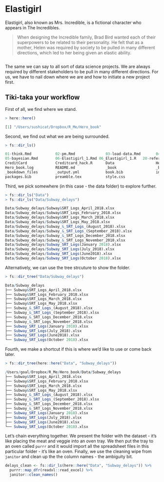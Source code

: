 # Elastigirl

Elastigirl, also known as Mrs. Incredible, is a fictional character who appears in The Incredibles.

> When designing the Incredible family, Brad Bird wanted each of their superpowers to be related to their personality. He felt that as a mother, Helen was required by society to be pulled in many different directions, which led to her being given an elastic ability.

<div><center>
<img src="https://media.giphy.com/media/mO0yPY3SZ4s3C/giphy.gif" alt="">
</center></div>  

The same we can say to all sort of data science projects. We are always required by different stakeholders to be pull in many different directions. For us, we have to nail down where we are and how to initiate a new project first. 

## Tiki-taka your workflow

First of all, we find where we stand. 
```r
> here::here()

[1] "/Users/sushicat/Dropbox/R_Me/Hero_book"
```

Second, we find out what we are being surrounded. 
```r
> fs::dir_ls()

01-think.Rmd           02-pm.Rmd              03-load-data.Rmd       04-tidy-data.Rmd       
05-bayesian.Rmd        06-Elastigirl_1.Rmd 06_Elastigirl_1.R   20-references.Rmd      
CreditCard             Creditcard_hack.R      Data                   Hero_book.Rproj        
Hero_book.log          README.md              _book                  _bookdown.yml          
_bookdown_files        _output.yml            book.bib               index.Rmd              
packages.bib           preamble.tex           style.css 
```

Third, we pick somewhere (in this case - the data folder) to explore further. 
```r
> fs::dir_ls("Data")
> fs::dir_ls("Data/Subway_delays")

Data/Subway_delays/Subway&SRT_Logs_April_2018.xlsx
Data/Subway_delays/Subway&SRT_Logs_February_2018.xlsx
Data/Subway_delays/Subway&SRT_Logs_March_2018.xlsx
Data/Subway_delays/Subway&SRT_Logs_May_2018.xlsx
Data/Subway_delays/Subway_&_SRT_Logs_(August_2018).xlsx
Data/Subway_delays/Subway_&_SRT_Logs_(September_2018).xlsx
Data/Subway_delays/Subway_&_SRT_Logs_December_2018.xlsx
Data/Subway_delays/Subway_&_SRT_Logs_November_2018.xlsx
Data/Subway_delays/Subway_SRT_Logs(January 2018).xlsx
Data/Subway_delays/Subway_SRT_Logs(July_2018).xlsx
Data/Subway_delays/Subway_SRT_Logs(June2018).xlsx
Data/Subway_delays/Subway_SRT_Logs(October 2018).xlsx
```

Alternatively, we can use the tree strcuture to show the folder. 
```r
> fs::dir_tree("Data/Subway_delays")

Data/Subway_delays
├── Subway&SRT_Logs_April_2018.xlsx
├── Subway&SRT_Logs_February_2018.xlsx
├── Subway&SRT_Logs_March_2018.xlsx
├── Subway&SRT_Logs_May_2018.xlsx
├── Subway_&_SRT_Logs_(August_2018).xlsx
├── Subway_&_SRT_Logs_(September_2018).xlsx
├── Subway_&_SRT_Logs_December_2018.xlsx
├── Subway_&_SRT_Logs_November_2018.xlsx
├── Subway_SRT_Logs(January 2018).xlsx
├── Subway_SRT_Logs(July_2018).xlsx
├── Subway_SRT_Logs(June2018).xlsx
└── Subway_SRT_Logs(October 2018).xlsx
```

Fourth, we make a shortcut if this is where we'd like to use or come back later. 
```r
> fs::dir_tree(here::here("Data", "Subway_delays"))

/Users/goal/Dropbox/R_Me/Hero_book/Data/Subway_delays
├── Subway&SRT_Logs_April_2018.xlsx
├── Subway&SRT_Logs_February_2018.xlsx
├── Subway&SRT_Logs_March_2018.xlsx
├── Subway&SRT_Logs_May_2018.xlsx
├── Subway_&_SRT_Logs_(August_2018).xlsx
├── Subway_&_SRT_Logs_(September_2018).xlsx
├── Subway_&_SRT_Logs_December_2018.xlsx
├── Subway_&_SRT_Logs_November_2018.xlsx
├── Subway_SRT_Logs(January 2018).xlsx
├── Subway_SRT_Logs(July_2018).xlsx
├── Subway_SRT_Logs(June2018).xlsx
└── Subway_SRT_Logs(October 2018).xlsx
```

Let's chain everything together. We present the folder with the dataset - it's like placing the meat and veggie into an oven tray. We then put the tray to an oven called `purrr` and it would import all the spreadsheet files in this particular folder - it's like an oven. Finally, we use the cleaning wipe from `janitor` and clean up the the column names - the ambiguity bit. 

```r
delays_clean <- fs::dir_ls(here::here("Data", "Subway_delays")) %>% 
  purrr::map_dfr(readxl::read_excel) %>%
  janitor::clean_names()
```
